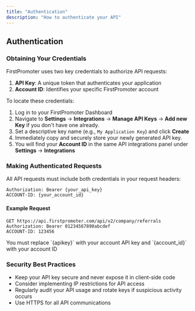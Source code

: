 ```yaml
---
title: "Authentication"
description: "How to authenticate your API"
---
```


## Authentication

### Obtaining Your Credentials

FirstPromoter uses two key credentials to authorize API requests:

1. **API Key**: A unique token that authenticates your application
2. **Account ID**: Identifies your specific FirstPromoter account

To locate these credentials:

1. Log in to your FirstPromoter Dashboard
2. Navigate to **Settings** → **Integrations** → **Manage API Keys** → **Add new Key** if you don't have one already.
3. Set a descriptive key name (e.g., `My Application Key`) and click **Create** 
4. Immediately copy and securely store your newly generated API key.
5. You will find your **Account ID** in the same API integrations panel under **Settings** → **Integrations**

### Making Authenticated Requests

All API requests must include both credentials in your request headers:

```
Authorization: Bearer {your_api_key}
ACCOUNT-ID: {your_account_id}
```

#### Example Request

```
GET https://api.firstpromoter.com/api/v2/company/referrals
Authorization: Bearer 01234567890abcdef
ACCOUNT-ID: 123456
```

<Note>
  You must replace `{apikey}` with your account API key and  `{account_id}` with your account ID
</Note>

### Security Best Practices

- Keep your API key secure and never expose it in client-side code
- Consider implementing IP restrictions for API access
- Regularly audit your API usage and rotate keys if suspicious activity occurs
- Use HTTPS for all API communications



